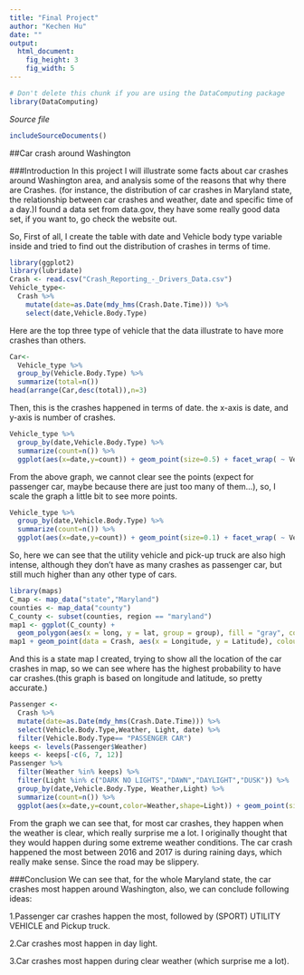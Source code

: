 ```yaml
---
title: "Final Project"
author: "Kechen Hu"
date: ""
output: 
  html_document:
    fig_height: 3
    fig_width: 5
---
```

<!-- Don't edit in between this line and the one below -->
```r
# Don't delete this chunk if you are using the DataComputing package
library(DataComputing)
```
*Source file* 
```r
includeSourceDocuments()
```
<!-- Don't edit the material above this line -->

##Car crash around Washington

###Introduction
In this project I will illustrate some facts about car crashes around Washington area, and analysis some of the reasons that why there are Crashes. (for instance, the distribution of car crashes in Maryland state, the relationship between car crashes and weather, date and specific time of a day.)I found a data set from data.gov, they have some really good data set, if you want to, go check the website out.

So, First of all, I create the table with date and Vehicle body type variable inside and tried to find out the distribution of crashes in terms of time.

```r
library(ggplot2)
library(lubridate)
Crash <- read.csv("Crash_Reporting_-_Drivers_Data.csv")
Vehicle_type<-
  Crash %>% 
    mutate(date=as.Date(mdy_hms(Crash.Date.Time))) %>% 
    select(date,Vehicle.Body.Type)
```
Here are the top three type of vehicle that the data illustrate to have more crashes than others.
```r
Car<-
  Vehicle_type %>% 
  group_by(Vehicle.Body.Type) %>% 
  summarize(total=n())
head(arrange(Car,desc(total)),n=3)

```
Then, this is the crashes happened in terms of date. the x-axis is date, and y-axis is number of crashes.
```r
Vehicle_type %>% 
  group_by(date,Vehicle.Body.Type) %>% 
  summarize(count=n()) %>% 
  ggplot(aes(x=date,y=count)) + geom_point(size=0.5) + facet_wrap( ~ Vehicle.Body.Type)
```
From the above graph, we cannot clear see the points (expect for passenger car, maybe because there are just too many of them...), so, I scale the graph a little bit to see more points.
```r
Vehicle_type %>% 
  group_by(date,Vehicle.Body.Type) %>% 
  summarize(count=n()) %>% 
  ggplot(aes(x=date,y=count)) + geom_point(size=0.1) + facet_wrap( ~ Vehicle.Body.Type) + ylim(0,20)
```
So, here we can see that the utility vehicle and pick-up truck are also high intense, although they don't have as many crashes as passenger car, but still much higher than any other type of cars.
```r
library(maps)
C_map <- map_data("state","Maryland")
counties <- map_data("county")
C_county <- subset(counties, region == "maryland")
map1 <- ggplot(C_county) +
  geom_polygon(aes(x = long, y = lat, group = group), fill = "gray", colour = "white")
map1 + geom_point(data = Crash, aes(x = Longitude, y = Latitude), colour = "red",size=0.01)
```

And this is a state map I created, trying to show all the location of the car crashes in map, so we can see where has the highest probability to have car crashes.(this graph is based on longitude and latitude, so pretty accurate.)

```r
Passenger <-
  Crash %>% 
  mutate(date=as.Date(mdy_hms(Crash.Date.Time))) %>% 
  select(Vehicle.Body.Type,Weather, Light, date) %>% 
  filter(Vehicle.Body.Type== "PASSENGER CAR")
keeps <- levels(Passenger$Weather)
keeps <- keeps[-c(6, 7, 12)]
Passenger %>% 
  filter(Weather %in% keeps) %>% 
  filter(Light %in% c("DARK NO LIGHTS","DAWN","DAYLIGHT","DUSK")) %>% 
  group_by(date,Vehicle.Body.Type, Weather,Light) %>% 
  summarize(count=n()) %>% 
  ggplot(aes(x=date,y=count,color=Weather,shape=Light)) + geom_point(size=1)
```

From the graph we can see that, for most car crashes, they happen when the weather is clear, which really surprise me a lot. I originally thought that they would happen during some extreme weather conditions. The car crash happened the most between 2016 and 2017 is during raining days, which really make sense. Since the road may be slippery.

###Conclusion
We can see that, for the whole Maryland state, the car crashes most happen around Washington, also, we can conclude following ideas:

1.Passenger car crashes happen the most, followed by (SPORT) UTILITY VEHICLE and Pickup truck.

2.Car crashes most happen in day light.

3.Car crashes most happen during clear weather (which surprise me a lot).